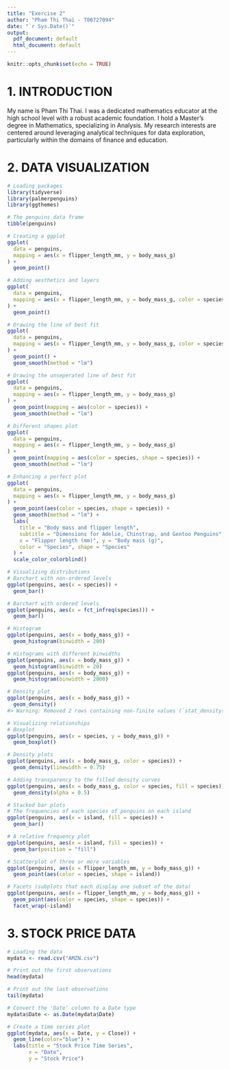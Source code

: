---
title: "Exercise 2"
author: "Pham Thi Thai - T00727094"
date: "`r Sys.Date()`"
output:
  pdf_document: default
  html_document: default
---

```{r setup, include=FALSE}
knitr::opts_chunk$set(echo = TRUE)
```
# 1. INTRODUCTION
My name is Pham Thi Thai. I was a dedicated mathematics educator at the high school level with a robust academic foundation. I hold a Master's degree in Mathematics, specializing in Analysis. My research interests are centered around leveraging analytical techniques for data exploration, particularly within the domains of finance and education.

# 2. DATA VISUALIZATION
```{r}
# Loading packages
library(tidyverse)
library(palmerpenguins)
library(ggthemes)
```

```{r}
# The penguins data frame
tibble(penguins)
```

```{r}
# Creating a ggplot
ggplot(
  data = penguins,
  mapping = aes(x = flipper_length_mm, y = body_mass_g)
) +
  geom_point()

```
```{r}
# Adding aesthetics and layers
ggplot(
  data = penguins,
  mapping = aes(x = flipper_length_mm, y = body_mass_g, color = species)
) +
  geom_point()
```
```{r}
# Drawing the line of best fit
ggplot(
  data = penguins,
  mapping = aes(x = flipper_length_mm, y = body_mass_g, color = species)
) +
  geom_point() +
  geom_smooth(method = "lm")
```
```{r}
# Drawing the unseperated line of best fit
ggplot(
  data = penguins,
  mapping = aes(x = flipper_length_mm, y = body_mass_g)
) +
  geom_point(mapping = aes(color = species)) +
  geom_smooth(method = "lm")
```
```{r}
# Different shapes plot
ggplot(
  data = penguins,
  mapping = aes(x = flipper_length_mm, y = body_mass_g)
) +
  geom_point(mapping = aes(color = species, shape = species)) +
  geom_smooth(method = "lm")
```
```{r}
# Enhancing a perfect plot 
ggplot(
  data = penguins,
  mapping = aes(x = flipper_length_mm, y = body_mass_g)
) +
  geom_point(aes(color = species, shape = species)) +
  geom_smooth(method = "lm") +
  labs(
    title = "Body mass and flipper length",
    subtitle = "Dimensions for Adelie, Chinstrap, and Gentoo Penguins",
    x = "Flipper length (mm)", y = "Body mass (g)",
    color = "Species", shape = "Species"
  ) +
  scale_color_colorblind()
```
```{r}
# Visualizing distributions
# Barchart with non-ordered levels
ggplot(penguins, aes(x = species)) +
  geom_bar()
```
```{r}
# Barchart with ordered levels
ggplot(penguins, aes(x = fct_infreq(species))) +
  geom_bar()
```
```{r}
# Histogram
ggplot(penguins, aes(x = body_mass_g)) +
  geom_histogram(binwidth = 200)
```
```{r}
# Histograms with different binwidths
ggplot(penguins, aes(x = body_mass_g)) +
  geom_histogram(binwidth = 20)
ggplot(penguins, aes(x = body_mass_g)) +
  geom_histogram(binwidth = 2000)
```
```{r}
# Density plot
ggplot(penguins, aes(x = body_mass_g)) +
  geom_density()
#> Warning: Removed 2 rows containing non-finite values (`stat_density()`).
```
```{r}
# Visualizing relationships
# Boxplot
ggplot(penguins, aes(x = species, y = body_mass_g)) +
  geom_boxplot()
```
```{r}
# Density plots
ggplot(penguins, aes(x = body_mass_g, color = species)) +
  geom_density(linewidth = 0.75)
```
```{r}
# Adding transparency to the filled density curves
ggplot(penguins, aes(x = body_mass_g, color = species, fill = species)) +
  geom_density(alpha = 0.5)
```
```{r}
# Stacked bar plots
# The frequencies of each species of penguins on each island
ggplot(penguins, aes(x = island, fill = species)) +
  geom_bar()
```

```{r}
# A relative frequency plot 
ggplot(penguins, aes(x = island, fill = species)) +
  geom_bar(position = "fill")
```
```{r}
# Scatterplot of three or more variables
ggplot(penguins, aes(x = flipper_length_mm, y = body_mass_g)) +
  geom_point(aes(color = species, shape = island))
```
```{r}
# Facets (subplots that each display one subset of the data)
ggplot(penguins, aes(x = flipper_length_mm, y = body_mass_g)) +
  geom_point(aes(color = species, shape = species)) +
  facet_wrap(~island)
```


# 3. STOCK PRICE DATA
```{r}
# Loading the data
mydata <- read.csv("AMZN.csv")
```
```{r}
# Print out the first observations
head(mydata)
```
```{r}
# Print out the last observations
tail(mydata)
```
```{r}
# Convert the 'Date' column to a Date type
mydata$Date <- as.Date(mydata$Date)
```
```{r}
# Create a time series plot
ggplot(mydata, aes(x = Date, y = Close)) +
  geom_line(color="blue") +
  labs(title = "Stock Price Time Series",
       x = "Date",
       y = "Stock Price")
```


